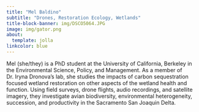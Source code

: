 ```yaml
---
title: "Mel Baldino"
subtitle: "Drones, Restoration Ecology, Wetlands"
title-block-banner: img/DSCO5064.JPG
image: img/gator.png
about:
  template: jolla
linkcolor: blue 
---
```


Mel (she/they) is a PhD student at the University of California, Berkeley in the Environmental Science, Policy, and Management. As a member of Dr. Iryna Dronova's lab, she studies the impacts of carbon sequestration focused wetland restoration on other aspects of the wetland health and function. Using field surveys, drone flights, audio recordings, and satellite imagery, they investigate avian biodiversity, environmental heterogeneity, succession, and productivity in the Sacramento San Joaquin Delta. 